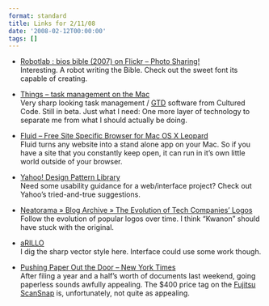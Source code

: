 ```yaml
---
format: standard
title: Links for 2/11/08
date: '2008-02-12T00:00:00'
tags: []
---
```


<ul>
<li><p><a href="http://www.flickr.com/photos/marcwathieu/1041327312/in/set-72157601299541354/">Robotlab : bios bible (2007) on Flickr &#8211; Photo Sharing!</a><br />
Interesting. A robot writing the Bible. Check out the sweet font its capable of creating.</p></li>
<li><p><a href="http://culturedcode.com/things/">Things &#8211; task management on the Mac</a><br />
Very sharp looking task management / <a href="http://gtd.43folders.com">GTD</a> software from Cultured Code. Still in beta. Just what I need: One more layer of technology to separate me from what I should actually be doing.</p></li>
<li><p><a href="http://fluidapp.com/">Fluid &#8211; Free Site Specific Browser for Mac OS X Leopard</a><br />
Fluid turns any website into a stand alone app on your Mac. So if you have a site that you constantly keep open, it can run in it&#8217;s own little world outside of your browser.</p></li>
<li><p><a href="http://developer.yahoo.com/ypatterns/">Yahoo! Design Pattern Library</a><br />
Need some usability guidance for a web/interface project?  Check out Yahoo&#8217;s tried-and-true suggestions.</p></li>
<li><p><a href="http://www.neatorama.com/2008/02/07/the-evolution-of-tech-companies-logos/">Neatorama » Blog Archive » The Evolution of Tech Companies’ Logos</a><br />
Follow the evolution of popular logos over time. I think &#8220;Kwanon&#8221; should have stuck with the original.</p></li>
<li><p><a href="http://www.arillo.net/">aRILLO</a><br />
I dig the sharp vector style here. Interface could use some work though.</p></li>
<li><p><a href="http://www.nytimes.com/2008/02/10/business/10metrics.html?_r=2&amp;oref=slogin&amp;oref=slogin">Pushing Paper Out the Door &#8211; New York Times</a><br />
After filing a year and a half&#8217;s worth of documents last weekend, going paperless sounds awfully appealing. The $400 price tag on the <a href="http://www.amazon.com/ScanSnap-S510M-Instant-Sheet-Fed-Scanner/dp/B000WJCX18/ref=pd_bbs_sr_2?ie=UTF8&amp;s=electronics&amp;qid=1202791827&amp;sr=8-2">Fujitsu ScanSnap</a> is, unfortunately, not quite as appealing.</p></li>
</ul>
